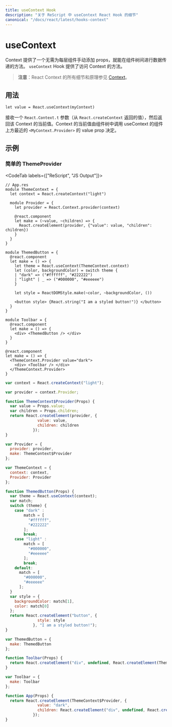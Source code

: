 ```yaml
---
title: useContext Hook
description: "关于 ReScript 中 useContext React Hook 的细节"
canonical: "/docs/react/latest/hooks-context"
---
```


<!-- # useContext -->
# useContext

<Intro>

<!-- Context provides a way to pass data through the component tree without having to pass props down manually at every level. The `useContext` hooks gives access to such Context values. -->
Context 提供了一个无需为每层组件手动添加 props，就能在组件树间进行数据传递的方法。
`useContext` Hook 提供了访问 Context 的方法。

</Intro>

<!-- > **Note:** All the details and rationale on React's context feature can be found in [here](./context). -->
> **注意**：React Context 的所有细节和原理参见 [Context](./context)。

<!-- ## Usage -->
## 用法

```res
let value = React.useContext(myContext)
```

<!-- Accepts a `React.Context.t` (the value returned from `React.createContext`) and returns the current context value for that context. The current context value is determined by the value prop of the nearest `<MyContext.Provider>` above the calling component in the tree. -->
接收一个 `React.Context.t` 参数（从 `React.createContext` 返回的值），然后返回该 Context 的当前值。Context 的当前值由组件树中调用 useContext 的组件上方最近的 `<MyContext.Provider>` 的 value prop 决定。

<!-- ## Examples -->
## 示例

<!-- ### A Simple ThemeProvider -->
### 简单的 ThemeProvider

<CodeTab labels={["ReScript", "JS Output"]}>

```res
// App.res
module ThemeContext = {
  let context = React.createContext("light")

  module Provider = {
    let provider = React.Context.provider(context)

    @react.component
    let make = (~value, ~children) => {
      React.createElement(provider, {"value": value, "children": children})
    }
  }
}

module ThemedButton = {
  @react.component
  let make = () => {
    let theme = React.useContext(ThemeContext.context)
    let (color, backgroundColor) = switch theme {
    | "dark" => ("#ffffff", "#222222")
    | "light" | _ => ("#000000", "#eeeeee")
    }

    let style = ReactDOMStyle.make(~color, ~backgroundColor, ())

    <button style> {React.string("I am a styled button!")} </button>
  }
}

module Toolbar = {
  @react.component
  let make = () => {
    <div> <ThemedButton /> </div>
  }
}

@react.component
let make = () => {
  <ThemeContext.Provider value="dark">
    <div> <Toolbar /> </div>
  </ThemeContext.Provider>
}
```
```js
var context = React.createContext("light");

var provider = context.Provider;

function ThemeContext$Provider(Props) {
  var value = Props.value;
  var children = Props.children;
  return React.createElement(provider, {
              value: value,
              children: children
            });
}

var Provider = {
  provider: provider,
  make: ThemeContext$Provider
};

var ThemeContext = {
  context: context,
  Provider: Provider
};

function ThemedButton(Props) {
  var theme = React.useContext(context);
  var match;
  switch (theme) {
    case "dark" :
        match = [
          "#ffffff",
          "#222222"
        ];
        break;
    case "light" :
        match = [
          "#000000",
          "#eeeeee"
        ];
        break;
    default:
      match = [
        "#000000",
        "#eeeeee"
      ];
  }
  var style = {
    backgroundColor: match[1],
    color: match[0]
  };
  return React.createElement("button", {
              style: style
            }, "I am a styled button!");
}

var ThemedButton = {
  make: ThemedButton
};

function Toolbar(Props) {
  return React.createElement("div", undefined, React.createElement(ThemedButton, {}));
}

var Toolbar = {
  make: Toolbar
};

function App(Props) {
  return React.createElement(ThemeContext$Provider, {
              value: "dark",
              children: React.createElement("div", undefined, React.createElement(Toolbar, {}))
            });
}
```

</CodeTab>
